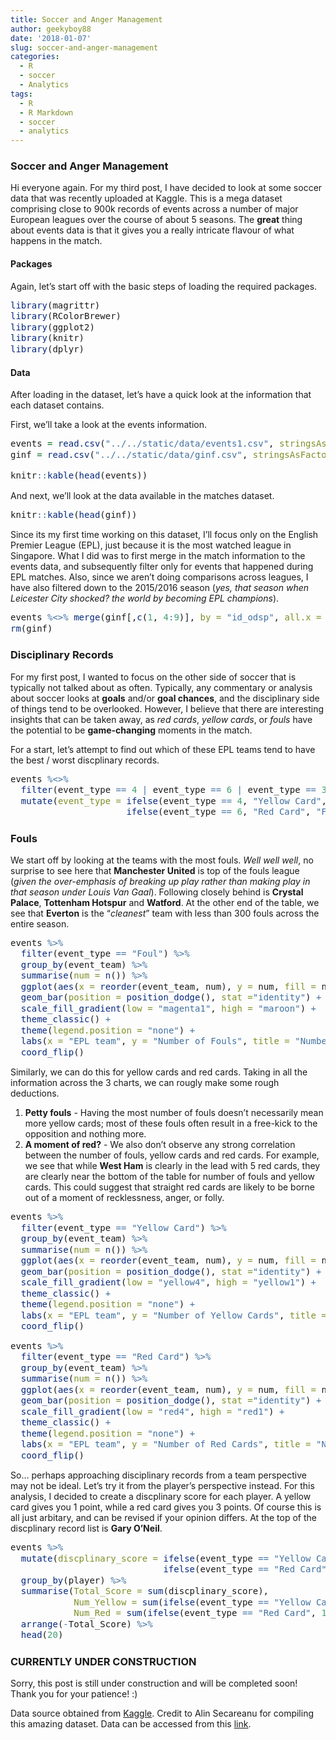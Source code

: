 ```yaml
---
title: Soccer and Anger Management
author: geekyboy88
date: '2018-01-07'
slug: soccer-and-anger-management
categories:
  - R
  - soccer
  - Analytics
tags:
  - R
  - R Markdown
  - soccer
  - analytics
---
```


<style type="text/css">

body, td {
   font-size: 14px;
}
code.r{
  font-size: 14px;
}
pre {
  font-size: 14px
}
</style>

### Soccer and Anger Management

Hi everyone again. For my third post, I have decided to look at some soccer data that was recently uploaded at Kaggle. This is a mega dataset comprising close to 900k records of events across a number of major European leagues over the course of about 5 seasons. The __great__ thing about events data is that it gives you a really intricate flavour of what happens in the match. 

#### Packages

Again, let's start off with the basic steps of loading the required packages.

```r
library(magrittr)
library(RColorBrewer)
library(ggplot2)
library(knitr)
library(dplyr)
```

#### Data

After loading in the dataset, let's have a quick look at the information that each dataset contains.

First, we'll take a look at the events information. 

```r
events = read.csv("../../static/data/events1.csv", stringsAsFactors = F)
ginf = read.csv("../../static/data/ginf.csv", stringsAsFactors = F)

knitr::kable(head(events))
```

And next, we'll look at the data available in the matches dataset.

```r
knitr::kable(head(ginf))
```

Since its my first time working on this dataset, I'll focus only on the English Premier League (EPL), just because it is the most watched league in Singapore. What I did was to first merge in the match information to the events data, and subsequently filter only for events that happened during EPL matches. Also, since we aren't doing comparisons across leagues, I have also filtered down to the 2015/2016 season (_yes, that season when Leicester City shocked? the world by becoming EPL champions_).

```r
events %<>% merge(ginf[,c(1, 4:9)], by = "id_odsp", all.x = T)
rm(ginf)
```

### Disciplinary Records

For my first post, I wanted to focus on the other side of soccer that is typically not talked about as often. Typically, any commentary or analysis about soccer looks at __goals__ and/or __goal chances__, and the disciplinary side of things tend to be overlooked. However, I believe that there are interesting insights that can be taken away, as _red cards_, _yellow cards_, or _fouls_ have the potential to be __game-changing__ moments in the match. 

For a start, let's attempt to find out which of these EPL teams tend to have the best / worst discplinary records.

```r
events %<>%
  filter(event_type == 4 | event_type == 6 | event_type == 3) %>%
  mutate(event_type = ifelse(event_type == 4, "Yellow Card",
                      ifelse(event_type == 6, "Red Card", "Foul")))
```

### Fouls

We start off by looking at the teams with the most fouls. _Well well well_, no surprise to see here that __Manchester United__ is top of the fouls league (_given the over-emphasis of breaking up play rather than making play in that season under Louis Van Gaal_). Following closely behind is __Crystal Palace__, __Tottenham Hotspur__ and __Watford__. At the other end of the table, we see that __Everton__ is the "_cleanest_" team with less than 300 fouls across the entire season.

```r
events %>%
  filter(event_type == "Foul") %>%
  group_by(event_team) %>%
  summarise(num = n()) %>%
  ggplot(aes(x = reorder(event_team, num), y = num, fill = num)) +
  geom_bar(position = position_dodge(), stat ="identity") +
  scale_fill_gradient(low = "magenta1", high = "maroon") +
  theme_classic() +
  theme(legend.position = "none") +
  labs(x = "EPL team", y = "Number of Fouls", title = "Number of Fouls by EPL Teams") +
  coord_flip()
```

Similarly, we can do this for yellow cards and red cards. Taking in all the information across the 3 charts, we can rougly make some rough deductions. 

1. __Petty fouls__ - Having the most number of fouls doesn't necessarily mean more yellow cards; most of these fouls often result in a free-kick to the opposition and nothing more. 
2. __A moment of red?__ - We also don't observe any strong correlation between the number of fouls, yellow cards and red cards. For example, we see that while __West Ham__ is clearly in the lead with 5 red cards, they are clearly near the bottom of the table for number of fouls and yellow cards. This could suggest that straight red cards are likely to be borne out of a moment of recklessness, anger, or folly. 

```r
events %>%
  filter(event_type == "Yellow Card") %>%
  group_by(event_team) %>%
  summarise(num = n()) %>%
  ggplot(aes(x = reorder(event_team, num), y = num, fill = num)) +
  geom_bar(position = position_dodge(), stat ="identity") +
  scale_fill_gradient(low = "yellow4", high = "yellow1") +
  theme_classic() +
  theme(legend.position = "none") +
  labs(x = "EPL team", y = "Number of Yellow Cards", title = "Number of Yellow Cards by EPL Teams") +
  coord_flip()
```


```r
events %>%
  filter(event_type == "Red Card") %>%
  group_by(event_team) %>%
  summarise(num = n()) %>%
  ggplot(aes(x = reorder(event_team, num), y = num, fill = num)) +
  geom_bar(position = position_dodge(), stat ="identity") +
  scale_fill_gradient(low = "red4", high = "red1") +
  theme_classic() +
  theme(legend.position = "none") +
  labs(x = "EPL team", y = "Number of Red Cards", title = "Number of Red Cards by EPL Teams") +
  coord_flip()
```

So... perhaps approaching disciplinary records from a team perspective may not be ideal. Let's try it from the player's perspective instead. For this analysis, I decided to create a discplinary score for each player. A yellow card gives you 1 point, while a red card gives you 3 points. Of course this is all just arbitary, and can be revised if your opinion differs. At the top of the discplinary record list is __Gary O'Neil__. 

```r
events %>%
  mutate(discplinary_score = ifelse(event_type == "Yellow Card", 1,
                             ifelse(event_type == "Red Card", 3, 0))) %>%
  group_by(player) %>%
  summarise(Total_Score = sum(discplinary_score),
            Num_Yellow = sum(ifelse(event_type == "Yellow Card", 1, 0)),
            Num_Red = sum(ifelse(event_type == "Red Card", 1, 0))) %>%
  arrange(-Total_Score) %>%
  head(20)


```




















### CURRENTLY UNDER CONSTRUCTION

Sorry, this post is still under construction and will be completed soon! Thank you for your patience! :)



Data source obtained from [Kaggle](https://www.kaggle.com/). Credit to Alin Secareanu for compiling this amazing dataset. Data can be accessed from this [link](https://www.kaggle.com/secareanualin/football-events).